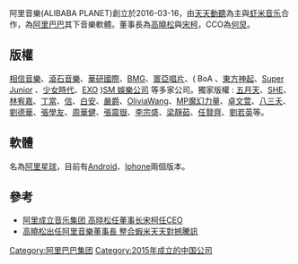 {{No footnotes|time=2021-05-26T20:03:30+00:00}}
{{expand|time=2016-07-05T12:04:09+00:00}}
阿里音樂(ALIBABA PLANET)創立於2016-03-16，由[[天天动听|天天動聽]]為主與[[虾米音乐|虾米音乐]]合作，為[[阿里巴巴集团|阿里巴巴]]其下音樂軟體。董事長為[[高曉松|高曉松]]與[[宋柯|宋柯]]，CCO為[[何炅|何炅]]。

== 版權 ==
[[相信音樂|相信音樂]]、[[滾石唱片|滾石音樂]]、[[華研國際音樂|華研國際]]、[[日本索尼音樂娛樂|BMG]]、[[寰亞唱片|寰亞唱片]]、( BoA 、[[東方神起|東方神起]]、[[Super_Junior|Super Junior]] 、[[少女时代|少女時代]]、[[EXO|EXO]] )[[SM娛樂|SM 娛樂公司]] 等多家公司。獨家版權 : [[五月天|五月天]]、[[S.H.E|SHE]]、[[林宥嘉|林宥嘉]]、[[丁噹|丁當]]、[[蘇見信|信]]、[[白安|白安]]、[[嚴爵|嚴爵]]、[[OliviaWang|OliviaWang]]、[[MP魔幻力量|MP魔幻力量]]、[[卓文萱|卓文萱]]、[[八三夭|八三夭]]、[[劉德華|劉德華]]、[[张学友|張學友]]、[[周华健|周華健]]、[[張震嶽|張震嶽]]、[[李宗盛|李宗盛]]、[[梁靜茹|梁靜茹]]、[[任賢齊|任賢齊]]、[[刘若英|劉若英]]等。

== 軟體 ==
名為[[阿里星球|阿里星球]]，目前有[[Android|Android]]、[[IPhone|Iphone]]兩個版本。
== 參考==
*[http://tech.sina.com.cn/i/2015-07-15/doc-ifxewxfu4196066.shtml 阿里成立音乐集团 高晓松任董事长宋柯任CEO] {{Wayback|url=http://tech.sina.com.cn/i/2015-07-15/doc-ifxewxfu4196066.shtml |date=20151222093442 }}
*[http://finance.takungpao.com.hk/dujia/2015-07/3059385.html 高曉松出任阿里音樂董事長 整合蝦米天天對撼騰訊] {{Wayback|url=http://finance.takungpao.com.hk/dujia/2015-07/3059385.html |date=20190917102723 }}
[[Category:阿里巴巴集团|Category:阿里巴巴集团]]
[[Category:2015年成立的中国公司|Category:2015年成立的中国公司]]